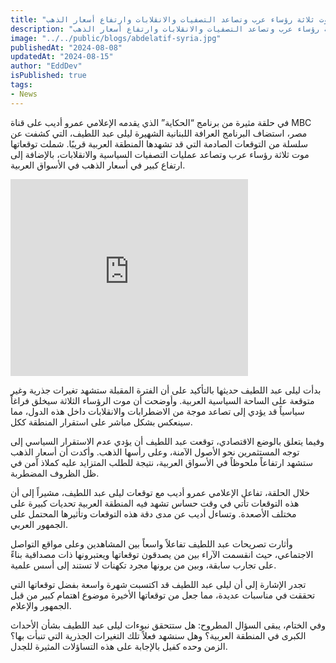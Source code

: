 ```yaml
---
title: "ليلى عبد اللطيف تكشف توقعات صادمة.. موت ثلاثة رؤساء عرب وتصاعد التصفيات والانقلابات وارتفاع أسعار الذهب !!"
description: "ليلى عبد اللطيف تكشف توقعات صادمة.. موت ثلاثة رؤساء عرب وتصاعد التصفيات والانقلابات وارتفاع أسعار الذهب !!"
image: "../../public/blogs/abdelatif-syria.jpg"
publishedAt: "2024-08-08"
updatedAt: "2024-08-15"
author: "EddDev"
isPublished: true
tags:
- News
---
```


في حلقة مثيرة من برنامج “الحكاية” الذي يقدمه الإعلامي عمرو أديب على قناة MBC مصر، استضاف البرنامج العرافة اللبنانية الشهيرة ليلى عبد اللطيف، التي كشفت عن سلسلة من التوقعات الصادمة التي قد تشهدها المنطقة العربية قريبًا. شملت توقعاتها موت ثلاثة رؤساء عرب وتصاعد عمليات التصفيات السياسية والانقلابات، بالإضافة إلى ارتفاع كبير في أسعار الذهب في الأسواق العربية.

<iframe width="380" height="315" src="https://www.youtube.com/embed/1kgDWDHuHZg" frameborder="0" allowfullscreen></iframe>


بدأت ليلى عبد اللطيف حديثها بالتأكيد على أن الفترة المقبلة ستشهد تغيرات جذرية وغير متوقعة على الساحة السياسية العربية. وأوضحت أن موت الرؤساء الثلاثة سيخلق فراغاً سياسياً قد يؤدي إلى تصاعد موجة من الاضطرابات والانقلابات داخل هذه الدول، مما سينعكس بشكل مباشر على استقرار المنطقة ككل.

وفيما يتعلق بالوضع الاقتصادي، توقعت عبد اللطيف أن يؤدي عدم الاستقرار السياسي إلى توجه المستثمرين نحو الأصول الآمنة، وعلى رأسها الذهب. وأكدت أن أسعار الذهب ستشهد ارتفاعاً ملحوظاً في الأسواق العربية، نتيجة للطلب المتزايد عليه كملاذ آمن في ظل الظروف المضطربة.

خلال الحلقة، تفاعل الإعلامي عمرو أديب مع توقعات ليلى عبد اللطيف، مشيراً إلى أن هذه التوقعات تأتي في وقت حساس تشهد فيه المنطقة العربية تحديات كبيرة على مختلف الأصعدة. وتساءل أديب عن مدى دقة هذه التوقعات وتأثيرها المحتمل على الجمهور العربي.

وأثارت تصريحات عبد اللطيف تفاعلاً واسعاً بين المشاهدين وعلى مواقع التواصل الاجتماعي، حيث انقسمت الآراء بين من يصدقون توقعاتها ويعتبرونها ذات مصداقية بناءً على تجارب سابقة، وبين من يرونها مجرد تكهنات لا تستند إلى أسس علمية.

تجدر الإشارة إلى أن ليلى عبد اللطيف قد اكتسبت شهرة واسعة بفضل توقعاتها التي تحققت في مناسبات عديدة، مما جعل من توقعاتها الأخيرة موضوع اهتمام كبير من قبل الجمهور والإعلام.

وفي الختام، يبقى السؤال المطروح: هل ستتحقق نبوءات ليلى عبد اللطيف بشأن الأحداث الكبرى في المنطقة العربية؟ وهل سنشهد فعلاً تلك التغيرات الجذرية التي تنبأت بها؟ الزمن وحده كفيل بالإجابة على هذه التساؤلات المثيرة للجدل.